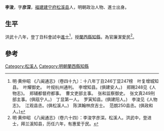 {{Otheruses|other=名为李濬的其他人物|李濬}}

'''李浚'''，字'''彦深'''，[[福建|福建]][[建宁府|建宁府]][[松溪县|松溪县]]人，明朝政治人物、進士出身。

== 生平 ==
洪武十八年，登丁丑科會試中[[進士|進士]]<ref>明·黄仲昭 《八闽通志》（卷四十九）：十八年丁丑246丁显247榜　叶复增城知县。　叶耀御史。　叶规杭州通判。　李增知县。(俱建安人。)　郑赐248见《人物志》。　郑辅都督府都事。　曹文吏部主事。　张和监察御史。　张文真249刑部主事。(俱瓯宁人。)　丁显第一人。　罗寅知县。(俱建阳人。)　李浚见《人物志》。　江观县丞。(俱松溪人。)　陈淇翰林庶吉士。　范朗250县丞。(俱政和人。)</ref>，授[[蘭西縣|蘭西縣]][[知縣|知縣]]，為官廉潔愛民<ref>明·黄仲昭 《八闽通志》（卷六十四）：李浚字彦深。松溪人。洪武中，登进士，拜兰溪知县，历任六年，有惠爱于民。</ref>。

==參考==
{{reflist}}

{{洪武十八年乙丑科殿試金榜}}

{{Authority control}}

{{DEFAULTSORT:}}
[[Category:松溪人|Category:松溪人]]
[[Category:明朝蘭西縣知縣|Category:明朝蘭西縣知縣]]


{{明朝人物小作品}}